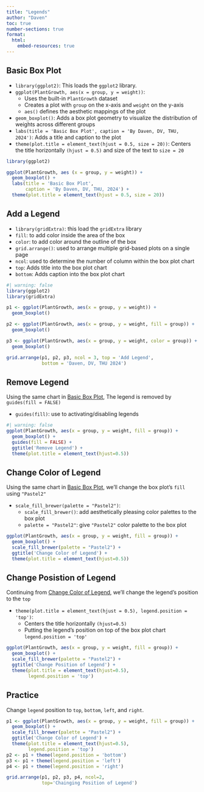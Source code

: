 ```yaml
---
title: "Legends"
author: "Daven"
toc: true
number-sections: true
format:
  html:
    embed-resources: true
---
```


## Basic Box Plot

- `library(ggplot2)`: This loads the `ggplot2` library.
- `ggplot(PlantGrowth, aes(x = group, y = weight))`:
    - Uses the built-in `PlantGrowth` dataset
    - Creates a plot with `group` on the x-axis and `weight` on the y-axis
    - `aes()` defines the aesthetic mappings of the plot
- `geom_boxplot()`: Adds a box plot geometry to visualize the distribution of weights across different groups
- `labs(title = 'Basic Box Plot', caption = 'By Daven, DV, THU, 2024')`: Adds a title and caption to the plot  
- `theme(plot.title = element_text(hjust = 0.5, size = 20))`: Centers the title horizontally `(hjust = 0.5)` and size of the text to `size = 20`

```r
library(ggplot2)

ggplot(PlantGrowth, aes (x = group, y = weight)) +
  geom_boxplot() +
  labs(title = 'Basic Box Plot',
       caption = 'By Daven, DV, THU, 2024') +
  theme(plot.title = element_text(hjust = 0.5, size = 20))
```

## Add a Legend

- `library(gridExtra)`: this load the `gridExtra` library
- `fill`: to add color inside the area of the box
- `color`: to add color around the outline of the box
- `grid.arrange()`: used to arrange multiple grid-based plots on a single page
- `ncol`: used to determine the number of column within the box plot chart
- `top`: Adds title into the box plot chart
- `bottom`: Adds caption into the box plot chart

```r
#| warning: false
library(ggplot2)
library(gridExtra)

p1 <- ggplot(PlantGrowth, aes(x = group, y = weight)) + 
  geom_boxplot()

p2 <- ggplot(PlantGrowth, aes(x = group, y = weight, fill = group)) + 
  geom_boxplot()

p3 <- ggplot(PlantGrowth, aes(x = group, y = weight, color = group)) + 
  geom_boxplot()

grid.arrange(p1, p2, p3, ncol = 3, top = 'Add Legend', 
             bottom = 'Daven, DV, THU 2024')
```

## Remove Legend

Using the same chart in [Basic Box Plot], The legend is removed by `guides(fill = FALSE)`

- `guides(fill)`: use to activating/disabling legends

```r
#| warning: false
ggplot(PlantGrowth, aes(x = group, y = weight, fill = group)) + 
  geom_boxplot() +
  guides(fill = FALSE) +
  ggtitle('Remove Legend') +
  theme(plot.title = element_text(hjust=0.5))
```

## Change Color of Legend

Using the same chart in [Basic Box Plot], we'll change the box plot's `fill` using `"Pastel2"`

- `scale_fill_brewer(palette = "Pastel2")`:
    - `scale_fill_brewer()`: add aesthetically pleasing color palettes to the box plot
    - `palette = "Pastel2"`: give `"Pastel2"` color palette to the box plot 

```r
ggplot(PlantGrowth, aes(x = group, y = weight, fill = group)) +
  geom_boxplot() +
  scale_fill_brewer(palette = "Pastel2") +
  ggtitle('Change Color of Legend') +
  theme(plot.title = element_text(hjust=0.5))
```

## Change Posistion of Legend

Continuing from [Change Color of Legend], we'll change the legend's position to the `top`

- `theme(plot.title = element_text(hjust = 0.5), legend.position = 'top')`:
    - Centers the title horizontally `(hjust=0.5)`
    - Putting the legend's position on top of the box plot chart `legend.position = 'top'`

```r
ggplot(PlantGrowth, aes(x = group, y = weight, fill = group)) +
  geom_boxplot() +
  scale_fill_brewer(palette = "Pastel2") +
  ggtitle('Change Position of Legend') +
  theme(plot.title = element_text(hjust=0.5),
        legend.position = 'top')
```

## Practice

Change `legend` position to `top`, `bottom`, `left`, and `right`.

```r
p1 <- ggplot(PlantGrowth, aes(x = group, y = weight, fill = group)) +
  geom_boxplot() +
  scale_fill_brewer(palette = "Pastel2") +
  ggtitle('Change Color of Legend') +
  theme(plot.title = element_text(hjust=0.5),
        legend.position = 'top')
p2 <- p1 + theme(legend.position = 'bottom')
p3 <- p1 + theme(legend.position = 'left')
p4 <- p1 + theme(legend.position = 'right')

grid.arrange(p1, p2, p3, p4, ncol=2,
             top='Chainging Position of Legend')
```

